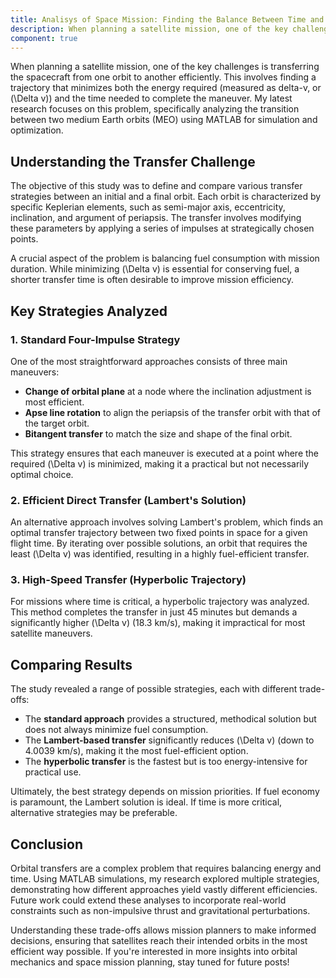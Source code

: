 ```yaml
---
title: Analisys of Space Mission: Finding the Balance Between Time and Energy
description: When planning a satellite mission, one of the key challenges is transferring the spacecraft from one orbit to another efficiently. This involves finding a trajectory that minimizes both the energy required and the time needed to complete the maneuver.
component: true
---
```


When planning a satellite mission, one of the key challenges is transferring the spacecraft from one orbit to another efficiently. This involves finding a trajectory that minimizes both the energy required (measured as delta-v, or \(\Delta v\)) and the time needed to complete the maneuver. My latest research focuses on this problem, specifically analyzing the transition between two medium Earth orbits (MEO) using MATLAB for simulation and optimization.

## Understanding the Transfer Challenge

The objective of this study was to define and compare various transfer strategies between an initial and a final orbit. Each orbit is characterized by specific Keplerian elements, such as semi-major axis, eccentricity, inclination, and argument of periapsis. The transfer involves modifying these parameters by applying a series of impulses at strategically chosen points.

A crucial aspect of the problem is balancing fuel consumption with mission duration. While minimizing \(\Delta v\) is essential for conserving fuel, a shorter transfer time is often desirable to improve mission efficiency.

## Key Strategies Analyzed

### 1. Standard Four-Impulse Strategy
One of the most straightforward approaches consists of three main maneuvers:
- **Change of orbital plane** at a node where the inclination adjustment is most efficient.
- **Apse line rotation** to align the periapsis of the transfer orbit with that of the target orbit.
- **Bitangent transfer** to match the size and shape of the final orbit.

This strategy ensures that each maneuver is executed at a point where the required \(\Delta v\) is minimized, making it a practical but not necessarily optimal choice.

### 2. Efficient Direct Transfer (Lambert's Solution)
An alternative approach involves solving Lambert's problem, which finds an optimal transfer trajectory between two fixed points in space for a given flight time. By iterating over possible solutions, an orbit that requires the least \(\Delta v\) was identified, resulting in a highly fuel-efficient transfer.

### 3. High-Speed Transfer (Hyperbolic Trajectory)
For missions where time is critical, a hyperbolic trajectory was analyzed. This method completes the transfer in just 45 minutes but demands a significantly higher \(\Delta v\) (18.3 km/s), making it impractical for most satellite maneuvers.

## Comparing Results
The study revealed a range of possible strategies, each with different trade-offs:
- The **standard approach** provides a structured, methodical solution but does not always minimize fuel consumption.
- The **Lambert-based transfer** significantly reduces \(\Delta v\) (down to 4.0039 km/s), making it the most fuel-efficient option.
- The **hyperbolic transfer** is the fastest but is too energy-intensive for practical use.

Ultimately, the best strategy depends on mission priorities. If fuel economy is paramount, the Lambert solution is ideal. If time is more critical, alternative strategies may be preferable.

## Conclusion
Orbital transfers are a complex problem that requires balancing energy and time. Using MATLAB simulations, my research explored multiple strategies, demonstrating how different approaches yield vastly different efficiencies. Future work could extend these analyses to incorporate real-world constraints such as non-impulsive thrust and gravitational perturbations.

Understanding these trade-offs allows mission planners to make informed decisions, ensuring that satellites reach their intended orbits in the most efficient way possible. If you're interested in more insights into orbital mechanics and space mission planning, stay tuned for future posts!

